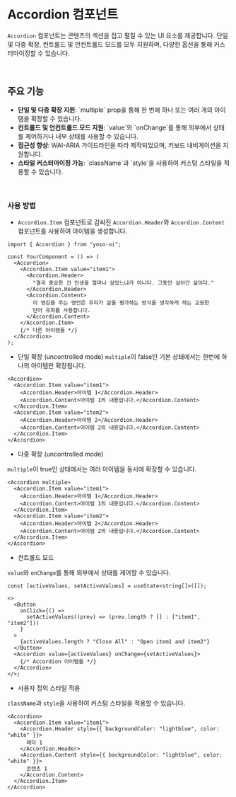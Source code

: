 

<Meta title="Components/Accordion" component={Accordion} />

# Accordion 컴포넌트

`Accordion` 컴포넌트는 콘텐츠의 섹션을 접고 펼칠 수 있는 UI 요소를 제공합니다. 단일 및 다중 확장, 컨트롤드 및 언컨트롤드 모드를 모두 지원하며, 다양한 옵션을 통해 커스터마이징할 수 있습니다.

<br />

## 주요 기능

- **단일 및 다중 확장 지원**: \`multiple\` prop을 통해 한 번에 하나 또는 여러 개의 아이템을 확장할 수 있습니다.
- **컨트롤드 및 언컨트롤드 모드 지원**: \`value\`와 \`onChange\`를 통해 외부에서 상태를 제어하거나 내부 상태를 사용할 수 있습니다.
- **접근성 향상**: WAI-ARIA 가이드라인을 따라 제작되었으며, 키보드 내비게이션을 지원합니다.
- **스타일 커스터마이징 가능**: \`className\`과 \`style\`을 사용하여 커스텀 스타일을 적용할 수 있습니다.

<br />

### 사용 방법

- `Accordion.Item` 컴포넌트로 감싸진 `Accordion.Header`와 `Accordion.Content` 컴포넌트를 사용하여 아이템을 생성합니다.

```tsx
import { Accordion } from "yoso-ui";

const YourComponent = () => (
  <Accordion>
    <Accordion.Item value="item1">
      <Accordion.Header>
        "결국 중요한 건 인생을 얼마나 살았느냐가 아니다. 그동안 살아간 삶이다."
      </Accordion.Header>
      <Accordion.Content>
        이 영감을 주는 명언은 우리가 삶을 평가하는 방식을 생각하게 하는 교묘한
        단어 유희를 사용합니다.
      </Accordion.Content>
    </Accordion.Item>
    {/* 다른 아이템들 */}
  </Accordion>
);
```

<Canvas of={AccordionStories.Default} />
<Controls of={AccordionStories.Default} />

- 단일 확장 (uncontrolled mode)
  `multiple`이 false인 기본 상태에서는 한번에 하나의 아이템만 확장됩니다.

```tsx
<Accordion>
  <Accordion.Item value="item1">
    <Accordion.Header>아이템 1</Accordion.Header>
    <Accordion.Content>아이템 1의 내용입니다.</Accordion.Content>
  </Accordion.Item>
  <Accordion.Item value="item2">
    <Accordion.Header>아이템 2</Accordion.Header>
    <Accordion.Content>아이템 2의 내용입니다.</Accordion.Content>
  </Accordion.Item>
</Accordion>
```

<Canvas of={AccordionStories.UncontrolledSingle} />

- 다중 확장 (uncontrolled mode)

`multiple`이 true인 상태에서는 여러 아이템을 동시에 확장할 수 있습니다.

```tsx
<Accordion multiple>
  <Accordion.Item value="item1">
    <Accordion.Header>아이템 1</Accordion.Header>
    <Accordion.Content>아이템 1의 내용입니다.</Accordion.Content>
  </Accordion.Item>
  <Accordion.Item value="item2">
    <Accordion.Header>아이템 2</Accordion.Header>
    <Accordion.Content>아이템 2의 내용입니다.</Accordion.Content>
  </Accordion.Item>
</Accordion>
```

<Canvas of={AccordionStories.UncontrolledMultiple} />

- 컨트롤드 모드

`value`와 `onChange`를 통해 외부에서 상태를 제어할 수 있습니다.

```tsx
const [activeValues, setActiveValues] = useState<string[]>([]);

<>
  <Button
    onClick={() =>
      setActiveValues((prev) => (prev.length ? [] : ["item1", "item2"]))
    }
  >
    {activeValues.length ? "Close All" : "Open item1 and item2"}
  </Button>
  <Accordion value={activeValues} onChange={setActiveValues}>
    {/* Accordion 아이템들 */}
  </Accordion>
</>;
```

<Canvas of={AccordionStories.ControlledMultiple} />

- 사용자 정의 스타일 적용

`className`과 `style`을 사용하여 커스텀 스타일을 적용할 수 있습니다.

```tsx
<Accordion>
  <Accordion.Item value="item1">
    <Accordion.Header style={{ backgroundColor: "lightblue", color: "white" }}>
      헤더 1
    </Accordion.Header>
    <Accordion.Content style={{ backgroundColor: "lightblue", color: "white" }}>
      콘텐츠 1
    </Accordion.Content>
  </Accordion.Item>
</Accordion>
```

<Canvas of={AccordionStories.CustomStyling} />
